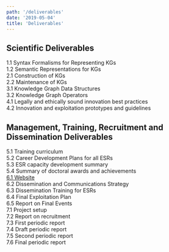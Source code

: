 ```yaml
---
path: '/deliverables'
date: '2019-05-04'
title: 'Deliverables'
---
```


## Scientific Deliverables

1.1 Syntax Formalisms for Representing KGs  
1.2 Semantic Representations for KGs  
2.1 Construction of KGs  
2.2 Maintenance of KGs  
3.1 Knowledge Graph Data Structures  
3.2 Knowledge Graph Operators  
4.1 Legally and ethically sound innovation best practices  
4.2 Innovation and exploitation prototypes and guidelines

## Management, Training, Recruitment and Dissemination Deliverables

5.1 Training curriculum  
5.2 Career Development Plans for all ESRs  
5.3 ESR capacity development summary  
5.4 Summary of doctoral awards and achievements  
[6.1 Website](/downloads/D6.1.pdf)  
6.2 Dissemination and Communications Strategy  
6.3 Dissemination Training for ESRs  
6.4 Final Exploitation Plan  
6.5 Report on Final Events  
7.1 Project setup  
7.2 Report on recruitment  
7.3 First periodic report  
7.4 Draft periodic report  
7.5 Second periodic report  
7.6 Final periodic report
